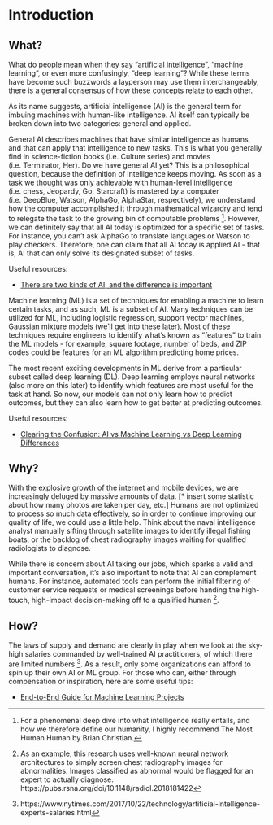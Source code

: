 # Introduction {#introduction}

## What?

What do people mean when they say “artificial intelligence”, “machine learning”, or even more confusingly, “deep learning”?  While these terms have become such buzzwords a layperson may use them interchangeably, there is a general consensus of how these concepts relate to each other.

As its name suggests, artificial intelligence (AI) is the general term for imbuing machines with human-like intelligence.  AI itself can typically be broken down into two categories: general and applied.

General AI describes machines that have similar intelligence as humans, and that can apply that intelligence to new tasks.  This is what you generally find in science-fiction books (i.e. Culture series) and movies (i.e. Terminator, Her).  Do we have general AI yet?  This is a philosophical question, because the definition of intelligence keeps moving.  As soon as a task we thought was only achievable with human-level intelligence (i.e. chess, Jeopardy, Go, Starcraft) is mastered by a computer (i.e. DeepBlue, Watson, AlphaGo, AlphaStar, respectively), we understand how the computer accomplished it through mathematical wizardry and tend to relegate the task to the growing bin of computable problems ^[For a phenomenal deep dive into what intelligence really entails, and how we therefore define our humanity, I highly recommend The Most Human Human by Brian Christian.].  However, we can definitely say that all AI today is optimized for a specific set of tasks.  For instance, you can’t ask AlphaGo to translate languages or Watson to play checkers.  Therefore, one can claim that all AI today is applied AI - that is, AI that can only solve its designated subset of tasks.

Useful resources:

- [There are two kinds of AI, and the difference is important](https://www.popsci.com/narrow-and-general-ai#page-6)

Machine learning (ML) is a set of techniques for enabling a machine to learn certain tasks, and as such, ML is a subset of AI.  Many techniques can be utilized for ML, including logistic regression, support vector machines, Gaussian mixture models (we’ll get into these later).  Most of these techniques require engineers to identify what’s known as “features” to train the ML models - for example, square footage, number of beds, and ZIP codes could be features for an ML algorithm predicting home prices.

The most recent exciting developments in ML derive from a particular subset called deep learning (DL).  Deep learning employs neural networks (also more on this later) to identify which features are most useful for the task at hand.  So now, our models can not only learn how to predict outcomes, but they can also learn how to get better at predicting outcomes.

Useful resources:

- [Clearing the Confusion: AI vs Machine Learning vs Deep Learning Differences](https://towardsdatascience.com/clearing-the-confusion-ai-vs-machine-learning-vs-deep-learning-differences-fce69b21d5eb)

## Why?

With the explosive growth of the internet and mobile devices, we are increasingly deluged by massive amounts of data.  [* insert some statistic about how many photos are taken per day, etc.]  Humans are not optimized to process so much data effectively, so in order to continue improving our quality of life, we could use a little help.  Think about the naval intelligence analyst manually sifting through satellite images to identify illegal fishing boats, or the backlog of chest radiography images waiting for qualified radiologists to diagnose.

While there is concern about AI taking our jobs, which sparks a valid and important conversation, it’s also important to note that AI can complement humans.  For instance, automated tools can perform the initial filtering of customer service requests or medical screenings before handing the high-touch, high-impact decision-making off to a qualified human ^[As an example, this research uses well-known neural network architectures to simply screen chest radiography images for abnormalities.  Images classified as abnormal would be flagged for an expert to actually diagnose.  https://pubs.rsna.org/doi/10.1148/radiol.2018181422].

## How?

The laws of supply and demand are clearly in play when we look at the sky-high salaries commanded by well-trained AI practitioners, of which there are limited numbers ^[https://www.nytimes.com/2017/10/22/technology/artificial-intelligence-experts-salaries.html].  As a result, only some organizations can afford to spin up their own AI or ML group.  For those who can, either through compensation or inspiration, here are some useful tips:

- [End-to-End Guide for Machine Learning Projects](https://medium.com/fintechexplained/end-to-end-guide-for-machine-learning-project-146c288186dc)
